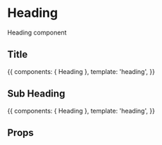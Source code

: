 
<Meta title='Heading' component={Heading} />

# Heading

Heading component

## Title

<Story name='title' height='200px'>{{
  components: { Heading },
  template: '<Heading>heading</Heading>',
}}</Story>

## Sub Heading
<Story name='subheading' height='200px'>{{
  components: { Heading },
  template: '<Heading>heading</Heading>',
}}</Story>

## Props

<Props of={Heading} />
